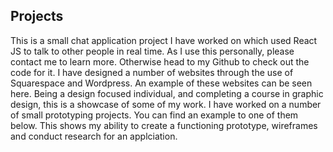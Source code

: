 ## Projects

<ProjectCard title="Chat Application" link="https://chattingapplication.netlify.app/" bg="linear-gradient(to right, #D4145A 0%, #FBB03B 100%)">
This is a small chat application project I have worked on which used React JS to talk to other people in real time. As I use this personally, please contact me to learn more. Otherwise head to my Github to check out the code for it.
</ProjectCard>

<ProjectCard title="Client Websites" link="https://lnp.org.au" bg="linear-gradient(to right, #D4145A 0%, #FBB03B 100%)">
I have designed a number of websites through the use of Squarespace and Wordpress. An example of these websites can be seen here.
</ProjectCard>

<ProjectCard title="Graphic Design Portfolio" link="https://www.linkedin.com/in/matthew-davenport-b536a210b/detail/overlay-view/urn:li:fsd_profileTreasuryMedia:(ACoAABuwNe8Bio7ZSN68wYfiGnHQL2PWC-Fgso0,1593422055033)/" bg="linear-gradient(to right, #D4145A 0%, #FBB03B 100%)">
Being a design focused individual, and completing a course in graphic design, this is a showcase of some of my work.
</ProjectCard>

<ProjectCard title="Protyping Example" link="https://github.com/deco3500-2019/FoodForThought" bg="linear-gradient(to right, #D4145A 0%, #FBB03B 100%)">
I have worked on a number of small prototyping projects. You can find an example to one of them below. This shows my ability to create a functioning prototype, wireframes and conduct research for an applciation.
</ProjectCard>